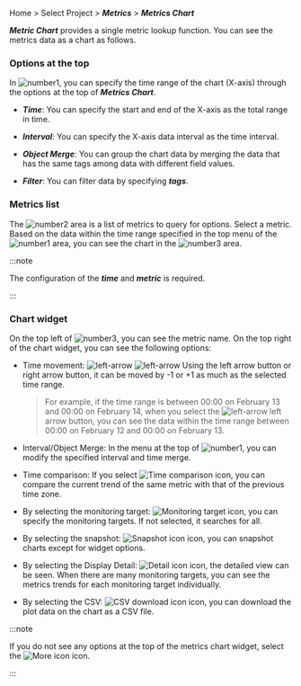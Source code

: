 Home > Select Project > **_Metrics_** > **_Metrics Chart_**

**_Metric Chart_** provides a single metric lookup function. You can see the metrics data as a chart as follows. 

<ImgLang img='metrics-chart-item.png' desc='Metrics chart' />

### Options at the top

In ![number1](/img/number-01.png), you can specify the time range of the chart (X-axis) through the options at the top of **_Metrics Chart_**.

-   **_Time_**: You can specify the start and end of the X-axis as the total range in time.

-   **_Interval_**: You can specify the X-axis data interval as the time interval.

-   **_Object Merge_**: You can group the chart data by merging the data that has the same tags among data with different field values.

-   **_Filter_**: You can filter data by specifying **_tags_**. 

### Metrics list

The ![number2](/img/number-02.png) area is a list of metrics to query for options. Select a metric. Based on the data within the time range specified in the top menu of the ![number1](/img/number-01.png) area, you can see the chart in the ![number3](/img/number-03.png) area.

:::note

The configuration of the **_time_** and **_metric_** is required.

:::

### Chart widget

On the top left of ![number3](/img/number-03.png), you can see the metric name. On the top right of the chart widget, you can see the following options:

<ImgLang img='metrics-chart-widget-upper.png' desc='Top of the metrics chart widget' />

-   Time movement: ![left-arrow](/img/ic-caret-left.svg) ![left-arrow](/img/ic-caret-right.svg) Using the left arrow button or right arrow button, it can be moved by -1 or +1 as much as the selected time range. 

    > For example, if the time range is between 00:00 on February 13 and 00:00 on February 14, when you select the ![left-arrow](/img/ic-caret-left.svg) left arrow button, you can see the data within the time range between 00:00 on February 12 and 00:00 on February 13.

-   Interval/Object Merge: In the menu at the top of ![number1](/img/number-01.png), you can modify the specified interval and time merge.

-   Time comparison: If you select ![Time comparison icon](/img/ic-hourgalss.svg), you can compare the current trend of the same metric with that of the previous time zone.

-   By selecting the monitoring target: ![Monitoring target icon](/img/ic-filter-bl.svg), you can specify the monitoring targets. If not selected, it searches for all.

-   By selecting the snapshot: ![Snapshot icon](/img/ic-camera.svg) icon, you can snapshot charts except for widget options.

-   By selecting the Display Detail: ![Detail icon](/img/ico-detail.svg) icon, the detailed view can be seen. When there are many monitoring targets, you can see the metrics trends for each monitoring target individually.

-   By selecting the CSV: ![CSV download icon](/img/ico-csv.svg) icon, you can download the plot data on the chart as a CSV file.

:::note

If you do not see any options at the top of the metrics chart widget, select the ![More icon](/img/ico-more.svg) icon.

:::
